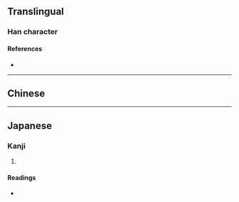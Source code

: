 {{character info}}
==Translingual==

===Han character===
{{Han char|rn=9|rad=人|as=12|sn=14|four=|canj=OANA|ids=⿰亻間}}

====References====
* {{Han ref|kx=0118.051|hdz=80009.050|uh=50F4|ud=20724}}

----

==Chinese==
{{zh-see|僩|v}}

----

==Japanese==

===Kanji===
{{ja-kanji|grade=|rs=人12}}

# {{rfdef|ja|sort=人12}}

====Readings====
* {{ja-readings|on=かん}}